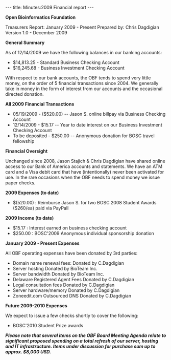 ---
title: Minutes:2009 Financial report
---

'''Open Bioinformatics Foundation'''

Treasurers Report: January 2009 - Present
Prepared by: Chris Dagdigian
Version 1.0 - December 2009

'''General Summary'''

As of 12/14/2009 we have the following balances in our banking accounts:

* $14,813.25   - Standard Business Checking Account
* $16,245.68   - Business Investment Checking Account

With respect to our bank accounts, the OBF tends to spend very little money, on the order of 5 financial transactions since 2004. We generally take in money in the form of interest from our accounts and the occasional directed donation. 

'''All 2009 Financial Transactions'''

* 05/19/2009	 - 	($520.00) 	-- Jason S. online billpay via Business Checking Account  
* 12/14/2009 	 - 	$15.17 	-- Year to date interest on our Business Investment Checking Account
* To be deposited  - 	$250.00	-- Anonymous donation for BOSC travel fellowship


'''Financial Oversight''' 

Unchanged since 2008, Jason Stajich & Chris Dagdigian have shared online access to our Bank of America accounts and statements. We have an ATM card and a Visa debit card that have (intentionally) never been activated for use. In the rare occasions when the OBF needs to spend money we issue paper checks. 


'''2009 Expenses (to date)'''

*$(520.00) 	:  Reimburse Jason S. for two BOSC 2008 Student Awards ($260/ea) paid via PayPall


'''2009 Income (to date)
'''
* $15.17 	: Interest earned on business checking account
* $250.00	: BOSC'2009 Anonymous individual sponsorship donation


'''January 2009 - Present Expenses'''

All OBF operating expenses have been donated by 3rd parties:

* Domain name renewal fees:		Donated by C.Dagdigian
* Server hosting 				Donated by BioTeam Inc.
* Server bandwidth				Donated by BioTeam Inc.
* Delaware Registered Agent Fees	Donated by C.Dagdigian
* Legal consultation fees			Donated by C.Dagdigian
* Server hardware/memory		Donated by C.Dagdigian
* Zoneedit.com Outsourced DNS		Donated by C.Dagdigian


'''Future 2009-2010 Expenses'''

We expect to issue a few checks shortly to cover the following:

* BOSC'2010 Student Prize awards

'''''Please note that several items on the OBF Board Meeting Agenda relate to significant proposed spending on a total refresh of our server, hosting and IT infrastructure. Items under discussion for purchase sum up to approx. $8,000 USD.'''''